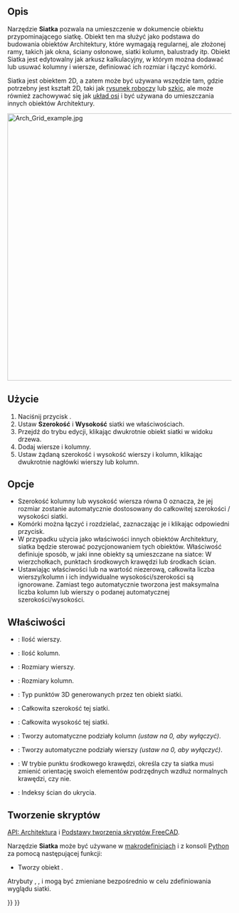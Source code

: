 <languages/>

{{Docnav/pl
|[[Arch_AxisSystem/pl|Układ osi]]
|[[Arch_SectionPlane/pl|Płaszczyzna przekroju]]
|[[BIM_Workbench/pl|środowisko pracy BIM]]
|IconL=Arch_AxisSystem.svg
|IconR=Arch_SectionPlane.svg
|IconC=Workbench_BIM.svg
}}

{{VeryImportantMessage|POLECENIE TO JEST CZĘŚCIĄ ZINTEGROWANEGO środowiska pracy [[BIM_Workbench/pl|BIM]] w V1.0<br>
Ta strona została zaktualizowana dla tej wersji.}}

{{GuiCommand/pl
|Name=Arch Grid
|Name/pl=Architektura: Siatka
|MenuLocation=Opisy → Narzędzia osi → Siatka
|Workbenches=[[BIM_Workbench/pl|BIM]]
|SeeAlso=[[Arch_Axis/pl|Osie]], [[Arch_AxisSystem/pl|Układ osi]]
}}

<span id="Description"></span>
==Opis==

Narzędzie '''Siatka''' pozwala na umieszczenie w dokumencie obiektu przypominającego siatkę. Obiekt ten ma służyć jako podstawa do budowania obiektów Architektury, które wymagają regularnej, ale złożonej ramy, takich jak okna, ściany osłonowe, siatki kolumn, balustrady itp. Obiekt Siatka jest edytowalny jak arkusz kalkulacyjny, w którym można dodawać lub usuwać kolumny i wiersze, definiować ich rozmiar i łączyć komórki.

Siatka jest obiektem 2D, a zatem może być używana wszędzie tam, gdzie potrzebny jest kształt 2D, taki jak [[Draft_Workbench/pl|rysunek roboczy]] lub [[Sketcher_Workbench/pl|szkic]], ale może również zachowywać się jak [[Arch_AxisSystem/pl|układ osi]] i być używana do umieszczania innych obiektów Architektury.

[[Image:Arch Grid example.jpg|600px]]
{{Caption|Układ kolumn, system balustrad i okno, każdy oparty na obiekcie [[Arch_Grid/pl|siatki]].}}

<span id="Usage"></span>
==Użycie==

# Naciśnij przycisk {{Button|[[Image:Arch_Grid.svg|16px]] '''Siatka'''}}.
# Ustaw '''Szerokość''' i '''Wysokość''' siatki we właściwościach.
# Przejdź do trybu edycji, klikając dwukrotnie obiekt siatki w widoku drzewa.
# Dodaj wiersze i kolumny.
# Ustaw żądaną szerokość i wysokość wierszy i kolumn, klikając dwukrotnie nagłówki wierszy lub kolumn.

<span id="Options"></span>
==Opcje==

* Szerokość kolumny lub wysokość wiersza równa 0 oznacza, że jej rozmiar zostanie automatycznie dostosowany do całkowitej szerokości / wysokości siatki.
* Komórki można łączyć i rozdzielać, zaznaczając je i klikając odpowiedni przycisk.
* W przypadku użycia jako właściwości {{PropertyData|Oś}} innych obiektów Architektury, siatka będzie sterować pozycjonowaniem tych obiektów. Właściwość {{PropertyData|PPunkty wyjściowe}} definiuje sposób, w jaki inne obiekty są umieszczane na siatce: W wierzchołkach, punktach środkowych krawędzi lub środkach ścian.
* Ustawiając właściwości {{PropertyData|Automatyczna wysokość}} lub {{PropertyData|Automatyczna szerokość}} na wartość niezerową, całkowita liczba wierszy/kolumn i ich indywidualne wysokości/szerokości są ignorowane. Zamiast tego automatycznie tworzona jest maksymalna liczba kolumn lub wierszy o podanej automatycznej szerokości/wysokości.

<span id="Properties"></span>
==Właściwości==

* {{PropertyData|Wiersze}}: Ilość wierszy.
* {{PropertyData|Kolumny}}: Ilość kolumn.
* {{PropertyData|Rozmiar Wierszy}}: Rozmiary wierszy.
* {{PropertyData|Rozmiar Kolumn}}: Rozmiary kolumn.
* {{PropertyData|Punkty wyjściowe}}: Typ punktów 3D generowanych przez ten obiekt siatki.
* {{PropertyData|Szerokość}}: Całkowita szerokość tej siatki.
* {{PropertyData|Wysokość}}: Całkowita wysokość tej siatki.
* {{PropertyData|Szerokość automatycznie}}: Tworzy automatyczne podziały kolumn ''(ustaw na 0, aby wyłączyć)''.
* {{PropertyData|Wysokość automatycznie}}: Tworzy automatyczne podziały wierszy ''(ustaw na 0, aby wyłączyć)''.
* {{PropertyData|Reorient}}: W trybie punktu środkowego krawędzi, określa czy ta siatka musi zmienić orientację swoich elementów podrzędnych wzdłuż normalnych krawędzi, czy nie.
* {{PropertyData|Ukryte ściany}}: Indeksy ścian do ukrycia.

<span id="Scripting"></span>
==Tworzenie skryptów==

{{Emphasis|Zobacz również:}} [[Arch_API/pl|API: Architektura]] i [[FreeCAD_Scripting_Basics/pl|Podstawy tworzenia skryptów FreeCAD]].

Narzędzie '''Siatka''' może być używane w [[Macros/pl|makrodefinicjach]] i z konsoli [[Python/pl|Python]] za pomocą następującej funkcji:

{{Code|code=
Grid = makeGrid(name="Grid")
}}

* Tworzy obiekt {{incode|Grid}}.

Atrybuty {{incode|Width}}, {{incode|Height}}, {{incode|Rows}} i {{incode|Columns}} mogą być zmieniane bezpośrednio w celu zdefiniowania wyglądu siatki.

{{Code|code=
import FreeCAD, Draft, Arch
Grid = Arch.makeGrid()

Grid.Width = 5000
Grid.Height = 5000
Grid.Rows = 4
Grid.Columns = 6
FreeCAD.ActiveDocument.recompute()

Structure = Arch.makeStructure(length=200, width=200, height=100)
Draft.move(Structure, FreeCAD.Vector(-100, 0, 0))
Structure.Axis = Grid
FreeCAD.ActiveDocument.recompute() 
}}


{{Docnav/pl
|[[Arch_AxisSystem/pl|Układ osi]]
|[[Arch_SectionPlane/pl|Płaszczyzna przekroju]]
|[[BIM_Workbench/pl|środowisko pracy BIM]]
|IconL=Arch_AxisSystem.svg
|IconR=Arch_SectionPlane.svg
|IconC=Workbench_BIM.svg
}}

{{BIM_Tools_navi{{#translation:}}}}
{{Userdocnavi{{#translation:}}}}